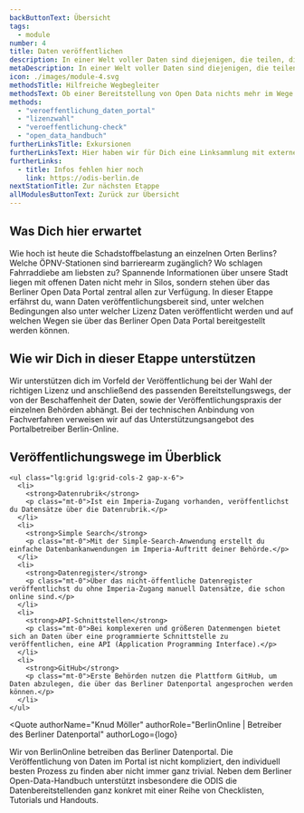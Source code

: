 ```yaml
---
backButtonText: Übersicht
tags:
  - module
number: 4
title: Daten veröffentlichen
description: In einer Welt voller Daten sind diejenigen, die teilen, die wahren Wegbereiter:innen.
metaDescription: In einer Welt voller Daten sind diejenigen, die teilen, die wahren Wegbereiter:innen.
icon: ./images/module-4.svg
methodsTitle: Hilfreiche Wegbegleiter
methodsText: Ob einer Bereitstellung von Open Data nichts mehr im Wege steht, kannst du mithilfe des Veröffentlichungs-Checks prüfen. Im Vorfeld kannst du dir auch die Wahl der Lizenz mit unserem Handout leicht machen. Für die Bereitstellung geben wir dir ein praktisches Videotutorial in die Hand und zeigen die Vorteile von APIs auf.
methods:
  - "veroeffentlichung_daten_portal"
  - "lizenzwahl"
  - "veroeffentlichung-check"
  - "open_data_handbuch"
furtherLinksTitle: Exkursionen
furtherLinksText: Hier haben wir für Dich eine Linksammlung mit externen Ressourcen zusammengetragen. Falls Du noch tiefer ins Thema einsteigen willst – wünschen wir viel Spaß beim Stöbern!
furtherLinks:
  - title: Infos fehlen hier noch
    link: https://odis-berlin.de
nextStationTitle: Zur nächsten Etappe
allModulesButtonText: Zurück zur Übersicht
---
```


## Was Dich hier erwartet

Wie hoch ist heute die Schadstoffbelastung an einzelnen Orten Berlins? Welche ÖPNV-Stationen sind barrierearm zugänglich? Wo schlagen Fahrraddiebe am liebsten zu? Spannende Informationen über unsere Stadt liegen mit offenen Daten nicht mehr in Silos, sondern stehen über das Berliner Open Data Portal zentral allen zur Verfügung. In dieser Etappe erfährst du, wann Daten veröffentlichungsbereit sind, unter welchen Bedingungen also unter welcher Lizenz Daten veröffentlicht werden und auf welchen Wegen sie über das Berliner Open Data Portal bereitgestellt werden können.

## Wie wir Dich in dieser Etappe unterstützen

Wir unterstützen dich im Vorfeld der Veröffentlichung bei der Wahl der richtigen Lizenz und anschließend des passenden Bereitstellungswegs, der von der Beschaffenheit der Daten, sowie der Veröffentlichungspraxis der einzelnen Behörden abhängt. Bei der technischen Anbindung von Fachverfahren verweisen wir auf das Unterstützungsangebot des Portalbetreiber Berlin-Online.

<TextContentSection class="bg-bg-alt px-4 sm:px-6">
    <h2>Veröffentlichungswege im Überblick</h2>

    <ul class="lg:grid lg:grid-cols-2 gap-x-6">
      <li>
        <strong>Datenrubrik</strong>
        <p class="mt-0">Ist ein Imperia-Zugang vorhanden, veröffentlichst du Datensätze über die Datenrubrik.</p>
      </li>
      <li>
        <strong>Simple Search</strong>
        <p class="mt-0">Mit der Simple-Search-Anwendung erstellt du einfache Datenbankanwendungen im Imperia-Auftritt deiner Behörde.</p>
      </li>
      <li>
        <strong>Datenregister</strong>
        <p class="mt-0">Über das nicht-öffentliche Datenregister veröffentlichst du ohne Imperia-Zugang manuell Datensätze, die schon online sind.</p>
      </li>
      <li>
        <strong>API-Schnittstellen</strong>
        <p class="mt-0">Bei komplexeren und größeren Datenmengen bietet sich an Daten über eine programmierte Schnittstelle zu veröffentlichen, eine API (Application Programming Interface).</p>
      </li>
      <li>
        <strong>GitHub</strong>
        <p class="mt-0">Erste Behörden nutzen die Plattform GitHub, um Daten abzulegen, die über das Berliner Datenportal angesprochen werden können.</p>
      </li>
    </ul>

</TextContentSection>


<Quote
  authorName="Knud Möller"
  authorRole="BerlinOnline | Betreiber des Berliner Datenportal"
  authorLogo={logo}
>
  Wir von BerlinOnline betreiben das Berliner Datenportal. Die Veröffentlichung
  von Daten im Portal ist nicht kompliziert, den individuell besten Prozess zu
  finden aber nicht immer ganz trivial. Neben dem Berliner Open-Data-Handbuch
  unterstützt insbesondere die ODIS die Datenbereitstellenden ganz konkret mit
  einer Reihe von Checklisten, Tutorials und Handouts.
</Quote>
